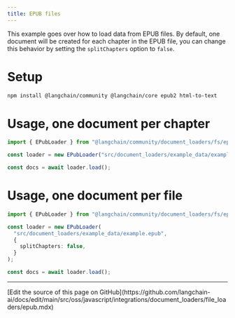 ```yaml
---
title: EPUB files
---
```


This example goes over how to load data from EPUB files. By default, one document will be created for each chapter in the EPUB file, you can change this behavior by setting the `splitChapters` option to `false`.

# Setup

```bash npm
npm install @langchain/community @langchain/core epub2 html-to-text
```
# Usage, one document per chapter

```typescript
import { EPubLoader } from "@langchain/community/document_loaders/fs/epub";

const loader = new EPubLoader("src/document_loaders/example_data/example.epub");

const docs = await loader.load();
```
# Usage, one document per file

```typescript
import { EPubLoader } from "@langchain/community/document_loaders/fs/epub";

const loader = new EPubLoader(
  "src/document_loaders/example_data/example.epub",
  {
    splitChapters: false,
  }
);

const docs = await loader.load();
```

---

<Callout icon="pen-to-square" iconType="regular">
  [Edit the source of this page on GitHub](https://github.com/langchain-ai/docs/edit/main/src/oss/javascript/integrations/document_loaders/file_loaders/epub.mdx)
</Callout>
